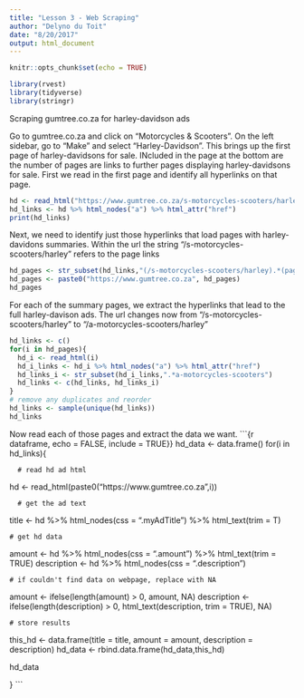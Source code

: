 ---
title: "Lesson 3 - Web Scraping"
author: "Delyno du Toit"
date: "8/20/2017"
output: html_document
---

```{r setup, include=FALSE}
knitr::opts_chunk$set(echo = TRUE)
```

<!-- Load the libraries-->
```{r}
library(rvest)
library(tidyverse)
library(stringr)
```

Scraping gumtree.co.za for harley-davidson ads
 
Go to gumtree.co.za and click on "Motorcycles & Scooters". On the left sidebar, go to "Make" and select "Harley-Davidson".  This brings up the first page of harley-davidsons for sale.  INcluded in the page at the bottom are the number of pages are links to further pages displaying harley-davidsons for sale.  First we read in the first page and identify all hyperlinks on that page.

```{r read, echo = FALSE, include = TRUE}
hd <- read_html("https://www.gumtree.co.za/s-motorcycles-scooters/harley+davidson/v1c9027a1map1")
hd_links <- hd %>% html_nodes("a") %>% html_attr("href") 
print(hd_links)
```

Next, we need to identify just those hyperlinks that load pages with harley-davidons summaries. Within the url the string "/s-motorcycles-scooters/harley" refers to the page links

```{r pages, , echo = FALSE, include = TRUE}
hd_pages <- str_subset(hd_links,"(/s-motorcycles-scooters/harley).*(page)")
hd_pages <- paste0("https://www.gumtree.co.za", hd_pages)
hd_pages
```

For each of the summary pages, we extract the hyperlinks that lead to the full harley-davison ads.  The url changes now from "/s-motorcycles-scooters/harley" to "/a-motorcycles-scooters/harley"
```{r detail, echo = FALSE, include = TRUE}
hd_links <- c()
for(i in hd_pages){
  hd_i <- read_html(i)
  hd_i_links <- hd_i %>% html_nodes("a") %>% html_attr("href") 
  hd_links_i <- str_subset(hd_i_links,".*a-motorcycles-scooters")
  hd_links <- c(hd_links, hd_links_i)
}
# remove any duplicates and reorder
hd_links <- sample(unique(hd_links))
hd_links
```


Now read each of those pages and extract the data we want. 
```{r dataframe, echo = FALSE, include = TRUE}}
hd_data <- data.frame()
for(i in hd_links){   
  
      # read hd ad html
  hd <- read_html(paste0("https://www.gumtree.co.za",i))
  
      # get the ad text 
  title <- hd %>% html_nodes(css = ".myAdTitle") %>% html_text(trim = T)

    # get hd data
  amount <- hd %>% html_nodes(css = ".amount") %>% html_text(trim = TRUE)
  description <- hd %>% html_nodes(css = ".description") 


    # if couldn't find data on webpage, replace with NA
  amount <- ifelse(length(amount) > 0, amount, NA)
  description <- ifelse(length(description) > 0, html_text(description, trim = TRUE), NA)

  
    # store results
  this_hd <- data.frame(title = title, amount = amount, description = description)
  hd_data <- rbind.data.frame(hd_data,this_hd)
  
hd_data
  
}
```

